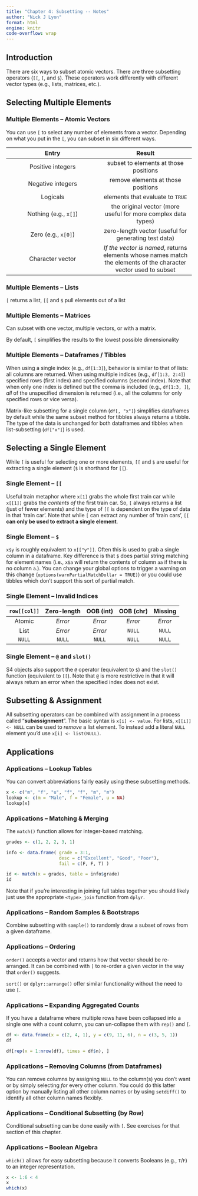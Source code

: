 ```yaml
---
title: "Chapter 4: Subsetting -- Notes"
author: "Nick J Lyon"
format: html
engine: knitr
code-overflow: wrap
---
```


## Introduction

There are six ways to subset atomic vectors. There are three subsetting operators (`[[`, `[`, and `$`). These operators work differently with different vector types (e.g., lists, matrices, etc.).

## Selecting Multiple Elements

### Multiple Elements -- Atomic Vectors

You can use `[` to select any number of elements from a vector. Depending on what you put in the `[`, you can subset in six different ways.

| **Entry** | **Result** | 
|:---:|:---:|
| Positive integers | subset to elements at those positions |
| Negative integers | remove elements at those positions |
| Logicals | elements that evaluate to `TRUE` |
| Nothing (e.g., `x[]`) | the original vector (more useful for more complex data types) |
| Zero (e.g., `x[0]`) | zero-length vector (useful for generating test data) |
| Character vector | _If the vector is named_, returns elements whose names match the elements of the character vector used to subset |

### Multiple Elements -- Lists

`[` returns a list, `[[` and `$` pull elements out of a list

### Multiple Elements -- Matrices

Can subset with one vector, multiple vectors, or with a matrix.

By default, `[` simplifies the results to the lowest possible dimensionality

### Multiple Elements -- Dataframes / Tibbles

When using a single index (e.g., `df[1:3]`), behavior is similar to that of lists: all columns are returned. When using multiple indices (e.g., `df[1:3, 2:4]`) specified rows (first index) and specified columns (second index). Note that when only one index is defined but the comma is included (e.g., `df[1:3, ]`), _all_ of the unspecified dimension is returned (i.e., all the columns for only specified rows or vice versa).

Matrix-like subsetting for a single column (`df[, "x"]`) simplifies dataframes by default while the same subset method for tibbles always returns a tibble. The type of the data is unchanged for both dataframes and tibbles when list-subsetting (`df["x"]`) is used.

## Selecting a Single Element

While `[` is useful for selecting one or more elements, `[[` and `$` are useful for extracting a single element (`$` is shorthand for `[[`).

### Single Element -- `[[`

Useful train metaphor where `x[1]` grabs the whole first train car while `x[[1]]` grabs the _contents of_ the first train car. So, `[` always returns a list (just of fewer elements) and the type of `[[` is dependent on the type of data in that 'train car'. Note that while `[` can extract any number of 'train cars', `[[` **can only be used to extract a single element**.

### Single Element -- `$`

`x$y` is roughly equivalent to `x[["y"]]`. Often this is used to grab a single column in a dataframe. Key difference is that `$` does partial string matching for element names (i.e., `x$a` will return the contents of column `aa` if there is no column `a`.). You can change your global options to trigger a warning on this change (`options(warnPartialMatchDollar = TRUE)`) or you could use tibbles which don't support this sort of partial match.

### Single Element -- Invalid Indices

| `row[[col]]` | Zero-length | OOB (int) | OOB (chr) | Missing |
|:---:|:---:|:---:|:---:|:---:|
| Atomic | _Error_ | _Error_ | _Error_ | _Error_ |
| List | _Error_ | _Error_ | `NULL` | `NULL` |
| `NULL` | `NULL` | `NULL` | `NULL` | `NULL` |

### Single Element -- `@` and `slot()`

S4 objects also support the `@` operator (equivalent to `$`) and the `slot()` function (equivalent to `[[`). Note that `@` is more restrictive in that it will always return an error when the specified index does not exist.

## Subsetting & Assignment

All subsetting operators can be combined with assignment in a process called "**subassignment**". The basic syntax is `x[i] <- value`. For lists, `x[[i]] <- NULL` can be used to _remove_ a list element. To instead add a literal `NULL` element you'd use `x[i] <- list(NULL)`.

## Applications

### Applications -- Lookup Tables

You can convert abbreviations fairly easily using these subsetting methods.

```r
x <- c("m", "f", "u", "f", "f", "m", "m")
lookup <- c(m = "Male", f = "Female", u = NA)
lookup[x]
```

### Applications -- Matching & Merging

The `match()` function allows for integer-based matching.

```r
grades <- c(1, 2, 2, 3, 1)

info <- data.frame( grade = 3:1,
                    desc = c("Excellent", "Good", "Poor"),
                    fail = c(F, F, T) )

id <- match(x = grades, table = info$grade)
id
```

Note that if you're interesting in joining full tables together you should likely just use the appropriate `<type>_join` function from `dplyr`.

### Applications -- Random Samples & Bootstraps

Combine subsetting with `sample()` to randomly draw a subset of rows from a given dataframe.

### Applications -- Ordering

`order()` accepts a vector and returns how that vector should be re-arranged. It can be combined with `[` to re-order a given vector in the way that `order()` suggests.

`sort()` or `dplyr::arrange()` offer similar functionality without the need to use `[`.

### Applications -- Expanding Aggregated Counts

If you have a dataframe where multiple rows have been collapsed into a single one with a count column, you can un-collapse them with `rep()` and `[`.

```r
df <- data.frame(x = c(2, 4, 1), y = c(9, 11, 6), n = c(3, 5, 1))
df

df[rep(x = 1:nrow(df), times = df$n), ]
```

### Applications -- Removing Columns (from Dataframes)

You can remove columns by assigning `NULL` to the column(s) you don't want or by simply selecting _for_ every other column. You could do this latter option by manually listing all other column names or by using `setdiff()` to identify all other column names flexibly.

### Applications -- Conditional Subsetting (by Row)

Conditional subsetting can be done easily with `[`. See exercises for that section of this chapter.

### Applications -- Boolean Algebra

`which()` allows for easy subsetting because it converts Booleans (e.g., `T`/`F`) to an integer representation.

```r
x <- 1:6 < 4
x
which(x)
```
